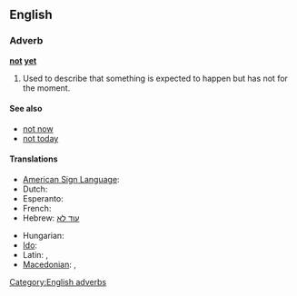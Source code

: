 ==English==

===Adverb===
'''[[not]] [[yet]]'''

# Used to describe that something is expected to happen but has not for the moment.

====See also====
* [[not now]]
* [[not today]]

====Translations====
{{trans-top|expected to happened but has not for the moment}}
* [[American Sign Language]]: {{tø|ase|OpenB@NearSideTrunkhigh-PalmBack Nod|xs=American Sign Language}}
* Dutch: {{t-|nl|nog niet}}
* Esperanto: {{t-|eo|ankoraŭ ne|xs=Esperanto}}
* French: {{t+|fr|pas encore}}
* Hebrew: [[עוד לא]]
{{trans-mid}}
* Hungarian: {{t|hu|még nem}}
* [[Ido]]: {{t-|io|ne ja|xs=Ido}}
* Latin: {{t+|la|nondum}}, {{t-|la|hauddum}}
* [[Macedonian]]: {{t|mk|сеуште не|tr=séušte ne|sc=Cyrl|xs=Macedonian}},  {{t|mk|уште не|tr=úšte ne|sc=Cyrl|xs=Macedonian}}
{{trans-bottom}}

[[Category:English adverbs]]